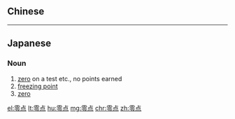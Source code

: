 {{also|零點}}
==Chinese==
{{zh-see|零點}}

----

==Japanese==
{{ja-kanjitab|れい|てん|yomi=on}}

===Noun===
{{ja-noun|れいてん}}

# [[zero]] on a test etc., no points earned
# [[freezing point]]
# [[zero]] {{gloss|value of a function’s independent variables when the value of the function is zero}}

[[el:零点]]
[[lt:零点]]
[[hu:零点]]
[[mg:零点]]
[[chr:零点]]
[[zh:零点]]